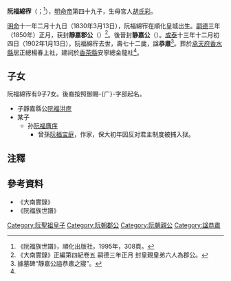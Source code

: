 '''阮福綿宱'''（{{vie|v='''Nguyễn Phúc Miên Sạ'''<ref>《阮福族世譜》所用譯名。</ref>或'''Nguyễn Phúc Miên Tác'''|hn=阮福綿宱}}；{{bd|1830年|3月13日|1902年|1月13日|catIdx=R阮}}<ref name=世譜>《阮福族世譜》，順化出版社，1995年，308頁。</ref>），[[明命帝|明命帝]]第四十九子，生母宮人[[胡氏彩|胡氏彩]]。

[[明命|明命]]十一年二月十九日（1830年3月13日），阮福綿宱在順化皇城出生。[[嗣德|嗣德]]三年（1850年）正月，获封'''靜嘉郡公'''（{{vie|v=Tịnh Gia Quận Công|hn=靜嘉郡公}}）<ref>《大南實錄》正編第四紀卷五 嗣德三年正月 封皇親皇弟六人為郡公。</ref>。後晉封'''静嘉公'''（{{vie|v=Tịnh Gia Công|hn=靜嘉公}}）。[[成泰|成泰]]十三年十二月初四日（1902年1月13日），阮福綿宱去世，壽七十二歲，諡'''恭肅'''<ref>據墓碑“靜嘉公謚恭肅之寢”。</ref>。葬於[[承天府_(越南)|承天府]][[香水縣|香水縣]]居正總楊春上社，建祠於[[香茶縣|香茶縣]]安寧總金龍社<ref name=世譜/>。

==子女==
阮福綿宱有9子7女。後裔按照御賜-{广}-字部起名。
*子靜嘉縣公[[阮福洪庶|阮福洪庶]]
*某子
**孙[[阮福膺序|阮福膺序]]
***曾孫[[阮福宝庭|阮福宝庭]]，作家，保大初年因反对君主制度被捕入狱。

==注釋==
{{reflist}}

==參考資料==
*《大南實錄》
*《阮福族世譜》
{{阮聖祖子女}}
[[Category:阮聖祖皇子|Category:阮聖祖皇子]]
[[Category:阮朝郡公|Category:阮朝郡公]]
[[Category:阮朝親公|Category:阮朝親公]]
[[Category:諡恭肅|Category:諡恭肅]]